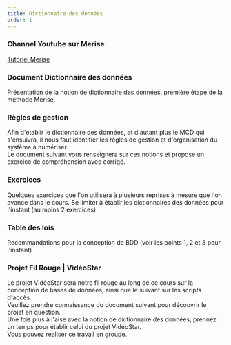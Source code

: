 ```yaml
---
title: Dictionnaire des données
order: 1
---
```



### Channel Youtube sur Merise
[Tutoriel Merise](https://www.youtube.com/watch?v=XnvNmecmJnE&list=PLbLDQI0AILjJCtQecfOVRx3lqDlmZLLvC&ab_channel=CharlieProd)


### Document Dictionnaire des données  
Présentation de la notion de dictionnaire des données, première étape de la méthode Merise.
<ExtLink src="https://resources.dwwm.dev/Merise/dictionnaire-donnees-v1.pdf" title="Présentation Dictionnaire des données"/>

### Règles de gestion  
Afin d'établir le dictionnaire des données, et d'autant plus le MCD qui s'ensuivra, il nous faut identifier les règles de gestion et d'organisation du système à numériser.  
Le document suivant vous renseignera sur ces notions et propose un exercice de compréhension avec corrigé. 
<ExtLink src="https://resources.dwwm.dev/Merise/regles-gestion-v-1.pdf" title="Présentation règles de gestion et organisation"/>

<!-- __Exercice dictionnaire des données__  
Soit le modèle d'ordonnance suivant (en copie image), établir le dictionnaire des données associé.
IMAGE

<details>
    <summary>Correction</summary>
    IMAGE1
    IMAGE2
</details> -->

### Exercices 
Quelques exercices que l'on utilisera à plusieurs reprises à mesure que l'on avance dans le cours.
Se limiter à établir les dictionnaires des données pour l'instant (au moins 2 exercices)  
<ExtLink src="https://resources.dwwm.dev/Merise/Exercices-MCD.pdf" title="Exercices Merise"/>

### Table des lois  
Recommandations pour la conception de BDD (voir les points 1, 2 et 3 pour l'instant)  
<ExtLink src="https://resources.dwwm.dev/Merise/TableDesLoisVolume1.pdf" title="Table des Lois Vol.1"/>

### Projet Fil Rouge | VidéoStar
Le projet VidéoStar sera notre fil rouge au long de ce cours sur la conception de bases de données, ainsi que le suivant sur les scripts d'accès.  
Veuillez prendre connaissance du document suivant pour découvrir le projet en question.  
Une fois plus à l'aise avec la notion de dictionnaire des données, prennez un temps pour établir celui du projet VidéoStar.  
Vous pouvez réaliser ce travail en groupe.
<ExtLink src="https://resources.dwwm.dev/Merise/VideoStarConcevoirBDD.pdf" title="Projet VidéoStar"/>